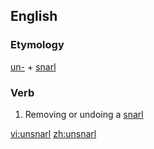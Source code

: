 ==English==

===Etymology===
[[un-]] + [[snarl]]

===Verb===
{{en-verb|unsnarls|unsnarling|unsnarled|unsnarled}}

#Removing or undoing a [[snarl]]

[[vi:unsnarl]]
[[zh:unsnarl]]